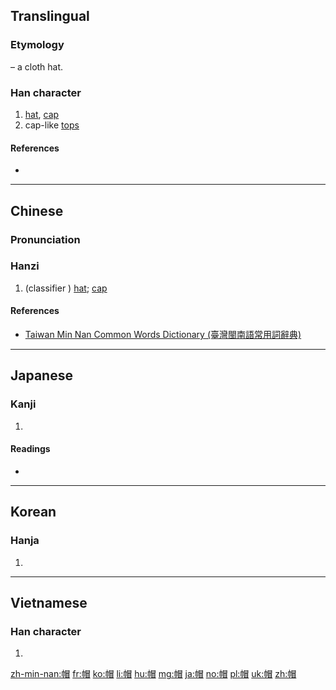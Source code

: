 ==Translingual==
===Etymology===
{{Han compound|巾|t1=cloth|冒|ls=psc|c1=s|c2=p}} – a cloth hat.

===Han character===
{{Han char|rn=50|rad=巾|as=09|sn=12|four=46260|canj=LBABU|ids=⿰巾冒}}

# [[hat]], [[cap]]
# cap-like [[top]]s

====References====
* {{Han ref|kx=0333.190|dkj=08971|dj=0640.070|hdz=10747.080|uh=5E3D|ud=24125|bh=B455|bd=46165}}

----

==Chinese==
{{zh-forms}}

===Pronunciation===
{{attention|nan|check pronunciation (TLPA: "bō"; Peh-oe-ji: still "bō"?)}}
{{zh-pron
|m=mào |ma=y
|c=mou6,mou6-2
|mn=bō
|cat=n
}}

===Hanzi===
{{zh-hanzi}}

# (classifier {{zh-l|頂}}) [[hat]]; [[cap]]

====References====
*[http://twblg.dict.edu.tw/holodict_new/result_detail.jsp?n_no=8347&curpage=1&sample=%E5%B8%BD&radiobutton=1&querytarget=1&limit=20&pagenum=1&rowcount=4 Taiwan Min Nan Common Words Dictionary (臺灣閩南語常用詞辭典)]

----

==Japanese==

===Kanji===
{{ja-kanji|grade=c|rs=巾09}}

# {{defn|lang=ja|sort=巾09}}

====Readings====
* {{ja-readings|on=[[ぼう]] (bō), [[もう]] (mō)|kun=[[ぼうし]] (bōshi)}}

----

==Korean==

===Hanja===
{{ko-hanja|hangeul=모|rv=mo|mr=mo}}

# {{defn|lang=ko|sort=巾09}}

----

==Vietnamese==

===Han character===
{{vi-hantu|[[mạo]], [[mão]], [[mũ]]|rs=巾09}}

# {{defn|lang=vi|sort=巾09}}

[[zh-min-nan:帽]]
[[fr:帽]]
[[ko:帽]]
[[li:帽]]
[[hu:帽]]
[[mg:帽]]
[[ja:帽]]
[[no:帽]]
[[pl:帽]]
[[uk:帽]]
[[zh:帽]]